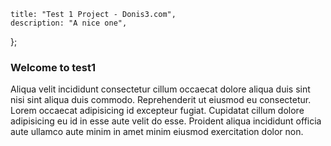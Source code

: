 	title: "Test 1 Project - Donis3.com",
	description: "A nice one",
};

### Welcome to test1

Aliqua velit incididunt consectetur cillum occaecat dolore aliqua duis sint nisi sint aliqua duis commodo. Reprehenderit ut eiusmod eu consectetur. Lorem occaecat adipisicing id excepteur fugiat. Cupidatat cillum dolore adipisicing eu id in esse aute velit do esse. Proident aliqua incididunt officia aute ullamco aute minim in amet minim eiusmod exercitation dolor non.
